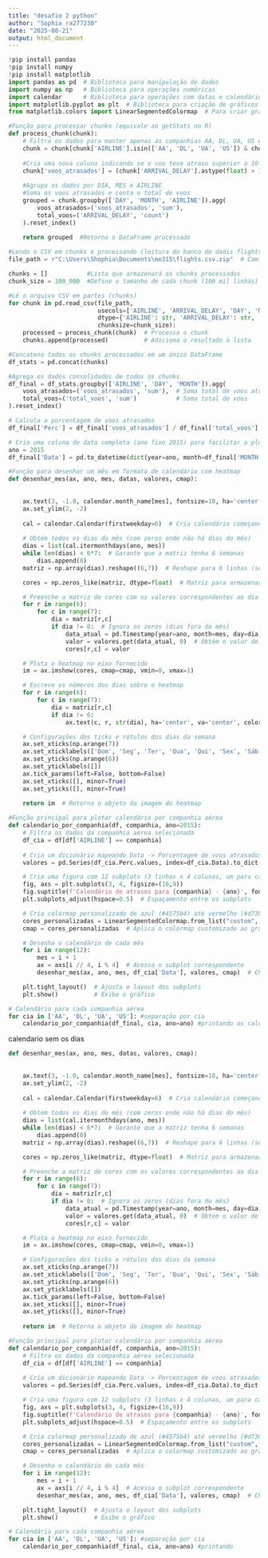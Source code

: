 ---
title: "desafio 2 python"
author: "Sophia ra277230"
date: "2025-08-21"
output: html_document
---
```{python}
!pip install pandas
!pip install numpy
!pip install matplotlib
import pandas as pd  # Biblioteca para manipulação de dados
import numpy as np   # Biblioteca para operações numéricas
import calendar      # Biblioteca para operações com datas e calendários
import matplotlib.pyplot as plt  # Biblioteca para criação de gráficos
from matplotlib.colors import LinearSegmentedColormap  # Para criar gradiente de cor personalizado

#Função para processar chunks (equivale ao getStats no R)
def process_chunk(chunk):
    # Filtra os dados para manter apenas as companhias AA, DL, UA, US e remove valores nulos em 'AIRLINE'
    chunk = chunk[chunk['AIRLINE'].isin(['AA', 'DL', 'UA', 'US']) & chunk['AIRLINE'].notna()]
    
    #Cria uma nova coluna indicando se o voo teve atraso superior a 10 minutos (1 = sim, 0 = não)
    chunk['voos_atrasados'] = (chunk['ARRIVAL_DELAY'].astype(float) > 10).astype(int)
    
    #Agrupa os dados por DIA, MES e AIRLINE
    #Soma os voos atrasados e conta o total de voos
    grouped = chunk.groupby(['DAY', 'MONTH', 'AIRLINE']).agg(
        voos_atrasados=('voos_atrasados', 'sum'),
        total_voos=('ARRIVAL_DELAY', 'count')
    ).reset_index()
    
    return grouped  #Retorna o DataFrame processado

#Lendo o CSV em chunks e processando (leitura do banco de dadis flights)
file_path = r"C:\Users\Shophia\Documents\me315\flights.csv.zip"  # Caminho para o arquivo ZIP contendo o CSV

chunks = []           #Lista que armazenará os chunks processados
chunk_size = 100_000  #Define o tamanho de cada chunk (100 mil linhas)

#Lê o arquivo CSV em partes (chunks)
for chunk in pd.read_csv(file_path,
                         usecols=['AIRLINE', 'ARRIVAL_DELAY', 'DAY', 'MONTH'],  #Colunas de interesse
                         dtype={'AIRLINE': str, 'ARRIVAL_DELAY': str, 'DAY': int, 'MONTH': int},  # Tipos das colunas
                         chunksize=chunk_size):
    processed = process_chunk(chunk)  # Processa o chunk
    chunks.append(processed)          # Adiciona o resultado à lista

#Concatena todos os chunks processados em um único DataFrame
df_stats = pd.concat(chunks)

#Agrega os dados consolidados de todos os chunks
df_final = df_stats.groupby(['AIRLINE', 'DAY', 'MONTH']).agg(
    voos_atrasados=('voos_atrasados', 'sum'),  # Soma total de voos atrasados por dia/mês/companhia
    total_voos=('total_voos', 'sum')           # Soma total de voos
).reset_index()

# Calcula a porcentagem de voos atrasados
df_final['Perc'] = df_final['voos_atrasados'] / df_final['total_voos']

# Cria uma coluna de data completa (ano fixo 2015) para facilitar a plotagem
ano = 2015
df_final['Data'] = pd.to_datetime(dict(year=ano, month=df_final['MONTH'], day=df_final['DAY']))

#Função para desenhar um mês em formato de calendário com heatmap
def desenhar_mes(ax, ano, mes, datas, valores, cmap):
  
  
    ax.text(3, -1.0, calendar.month_name[mes], fontsize=10, ha='center', va='center')  # Título do mês (centralização)
    ax.set_ylim(2, -2)
    
    cal = calendar.Calendar(firstweekday=6)  # Cria calendário começando no domingo
    
    # Obtém todos os dias do mês (com zeros onde não há dias do mês)
    dias = list(cal.itermonthdays(ano, mes))
    while len(dias) < 6*7:  # Garante que a matriz tenha 6 semanas
        dias.append(0)
    matriz = np.array(dias).reshape((6,7))  # Reshape para 6 linhas (semanas) x 7 colunas (dias)

    cores = np.zeros_like(matriz, dtype=float)  # Matriz para armazenar os valores de cor (porcentagem de atraso)

    # Preenche a matriz de cores com os valores correspondentes ao dia
    for r in range(6):
        for c in range(7):
            dia = matriz[r,c]
            if dia != 0:  # Ignora os zeros (dias fora do mês)
                data_atual = pd.Timestamp(year=ano, month=mes, day=dia)
                valor = valores.get(data_atual, 0)  # Obtém o valor de atraso (ou 0 se não existir)
                cores[r,c] = valor

    # Plota o heatmap no eixo fornecido
    im = ax.imshow(cores, cmap=cmap, vmin=0, vmax=1)

    # Escreve os números dos dias sobre o heatmap
    for r in range(6):
        for c in range(7):
            dia = matriz[r,c]
            if dia != 0:
                ax.text(c, r, str(dia), ha='center', va='center', color='white', fontsize=8)

    # Configurações dos ticks e rótulos dos dias da semana
    ax.set_xticks(np.arange(7))
    ax.set_xticklabels(['Dom', 'Seg', 'Ter', 'Qua', 'Qui', 'Sex', 'Sáb'], fontsize=6)
    ax.set_yticks(np.arange(6))
    ax.set_yticklabels([])
    ax.tick_params(left=False, bottom=False)
    ax.set_xticks([], minor=True)
    ax.set_yticks([], minor=True)
    
    return im  # Retorna o objeto da imagem do heatmap

#Função principal para plotar calendário por companhia aérea
def calendario_por_companhia(df, companhia, ano=2015):
    # Filtra os dados da companhia aérea selecionada
    df_cia = df[df['AIRLINE'] == companhia]
    
    # Cria um dicionário mapeando Data -> Porcentagem de voos atrasados
    valores = pd.Series(df_cia.Perc.values, index=df_cia.Data).to_dict()

    # Cria uma figura com 12 subplots (3 linhas x 4 colunas, um para cada mês)
    fig, axs = plt.subplots(3, 4, figsize=(16,9))
    fig.suptitle(f'Calendário de atrasos para {companhia} - {ano}', fontsize=16, y=1.02)
    plt.subplots_adjust(hspace=0.5)  # Espaçamento entre os subplots

    # Cria colormap personalizado de azul (#4575b4) até vermelho (#d73027)
    cores_personalizadas = LinearSegmentedColormap.from_list("custom", ["#4575b4", "#d73027"])
    cmap = cores_personalizadas  # Aplica o colormap customizado ao gráfico

    # Desenha o calendário de cada mês
    for i in range(12):
        mes = i + 1
        ax = axs[i // 4, i % 4]  # Acessa o subplot correspondente
        desenhar_mes(ax, ano, mes, df_cia['Data'], valores, cmap)  # Chama função para desenhar o mês

    plt.tight_layout()  # Ajusta o layout dos subplots
    plt.show()          # Exibe o gráfico

# Calendário para cada companhia aérea 
for cia in ['AA', 'DL', 'UA', 'US']: #separação por cia
    calendario_por_companhia(df_final, cia, ano=ano) #printando os calendarios por cia
```

calendario sem os dias
```{python}
def desenhar_mes(ax, ano, mes, datas, valores, cmap):
  
  
    ax.text(3, -1.0, calendar.month_name[mes], fontsize=10, ha='center', va='center')  # Título do mês (centralização)
    ax.set_ylim(2, -2)
    
    cal = calendar.Calendar(firstweekday=6)  # Cria calendário começando no domingo
    
    # Obtém todos os dias do mês (com zeros onde não há dias do mês)
    dias = list(cal.itermonthdays(ano, mes))
    while len(dias) < 6*7:  # Garante que a matriz tenha 6 semanas
        dias.append(0)
    matriz = np.array(dias).reshape((6,7))  # Reshape para 6 linhas (semanas) x 7 colunas (dias)

    cores = np.zeros_like(matriz, dtype=float)  # Matriz para armazenar os valores de cor (porcentagem de atraso)

    # Preenche a matriz de cores com os valores correspondentes ao dia
    for r in range(6):
        for c in range(7):
            dia = matriz[r,c]
            if dia != 0:  # Ignora os zeros (dias fora do mês)
                data_atual = pd.Timestamp(year=ano, month=mes, day=dia)
                valor = valores.get(data_atual, 0)  # Obtém o valor de atraso (ou 0 se não existir)
                cores[r,c] = valor

    # Plota o heatmap no eixo fornecido
    im = ax.imshow(cores, cmap=cmap, vmin=0, vmax=1)

    # Configurações dos ticks e rótulos dos dias da semana
    ax.set_xticks(np.arange(7))
    ax.set_xticklabels(['Dom', 'Seg', 'Ter', 'Qua', 'Qui', 'Sex', 'Sáb'], fontsize=6)
    ax.set_yticks(np.arange(6))
    ax.set_yticklabels([])
    ax.tick_params(left=False, bottom=False)
    ax.set_xticks([], minor=True)
    ax.set_yticks([], minor=True)
    
    return im  # Retorna o objeto da imagem do heatmap

#Função principal para plotar calendário por companhia aérea
def calendario_por_companhia(df, companhia, ano=2015):
    # Filtra os dados da companhia aérea selecionada
    df_cia = df[df['AIRLINE'] == companhia]
    
    # Cria um dicionário mapeando Data -> Porcentagem de voos atrasados
    valores = pd.Series(df_cia.Perc.values, index=df_cia.Data).to_dict()

    # Cria uma figura com 12 subplots (3 linhas x 4 colunas, um para cada mês)
    fig, axs = plt.subplots(3, 4, figsize=(16,9))
    fig.suptitle(f'Calendário de atrasos para {companhia} - {ano}', fontsize=16, y=1.02)
    plt.subplots_adjust(hspace=0.5)  # Espaçamento entre os subplots

    # Cria colormap personalizado de azul (#4575b4) até vermelho (#d73027)
    cores_personalizadas = LinearSegmentedColormap.from_list("custom", ["#4575b4", "#d73027"])
    cmap = cores_personalizadas  # Aplica o colormap customizado ao gráfico

    # Desenha o calendário de cada mês
    for i in range(12):
        mes = i + 1
        ax = axs[i // 4, i % 4]  # Acessa o subplot correspondente
        desenhar_mes(ax, ano, mes, df_cia['Data'], valores, cmap)  # Chama função para desenhar o mês

    plt.tight_layout()  # Ajusta o layout dos subplots
    plt.show()          # Exibe o gráfico

# Calendário para cada companhia aérea 
for cia in ['AA', 'DL', 'UA', 'US']: #separação por cia
    calendario_por_companhia(df_final, cia, ano=ano) #printando
```

